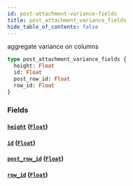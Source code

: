 ```yaml
---
id: post-attachment-variance-fields
title: post_attachment_variance_fields
hide_table_of_contents: false
---
```


aggregate variance on columns

```graphql
type post_attachment_variance_fields {
  height: Float
  id: Float
  post_row_id: Float
  row_id: Float
}
```

### Fields

#### [`height`](#) ([`Float`](/07-graphql/scalars/float))

#### [`id`](#) ([`Float`](/07-graphql/scalars/float))

#### [`post_row_id`](#) ([`Float`](/07-graphql/scalars/float))

#### [`row_id`](#) ([`Float`](/07-graphql/scalars/float))
